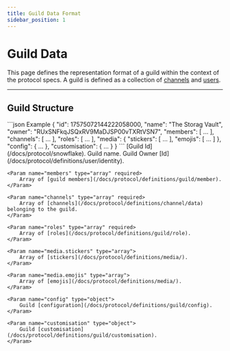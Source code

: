 ```yaml
---
title: Guild Data Format
sidebar_position: 1
---
```



# Guild Data

This page defines the representation format of a guild within the context of the protocol specs. A guild is defined as
a collection of [channels](/docs/protocol/definitions/channel/data) and
[users](/docs/protocol/definitions/user/data#public-user-structure).

---

## Guild Structure

<SchemaExample path="/guild/guild.json">
```json Example
{
    "id": 17575072144222058000,
    "name": "The Storag Vault",
    "owner": "RUxSNFkqJSQxRV9MaDJSP00vTXRtVSN7",
    "members": [ ... ],
    "channels": [  ...  ],
    "roles": [  ...  ],
    "media": {
        "stickers": [  ...  ],
        "emojis": [  ...  ]
    },
    "config": {  ...  },
    "customisation": {  ...  }
}
```
</SchemaExample>

<ParamsList>
    <Param name="id" type="integer" required>
        [Guild Id](/docs/protocol/snowflake).
    </Param>
    <Param name="name" type="string" required>
        Guild name.
    </Param>
    <Param name="owner" type="string" required>
        Guild Owner [Id](/docs/protocol/definitions/user/identity).
    </Param>

    <Param name="members" type="array" required>
        Array of [guild members](/docs/protocol/definitions/guild/member).
    </Param>

    <Param name="channels" type="array" required>
        Array of [channels](/docs/protocol/definitions/channel/data) belonging to the guild.
    </Param>

    <Param name="roles" type="array" required>
        Array of [roles](/docs/protocol/definitions/guild/role).
    </Param>

    <Param name="media.stickers" type="array">
        Array of [stickers](/docs/protocol/definitions/media/).
    </Param>

    <Param name="media.emojis" type="array">
        Array of [emojis](/docs/protocol/definitions/media/).
    </Param>

    <Param name="config" type="object">
        Guild [configuration](/docs/protocol/definitions/guild/config).
    </Param>

    <Param name="customisation" type="object">
        Guild [customisation](/docs/protocol/definitions/guild/customisation).
    </Param>
</ParamsList>
